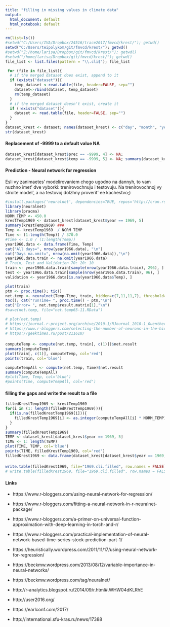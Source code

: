 ---
title: "filling in missing values in climate data"
output:
  html_document: default
  html_notebook: default
---

```{r read_cli}
rm(list=ls())
#setwd("C:/Users/IVA/Dropbox/24516/trace2017/fmvcd/krest/"); getwd()
setwd("C:/Users/teipolykom/git/fmvcd/krest/"); getwd()
#setwd("Z:/home/larisa/Dropbox/git/fmvcd/krest/"); getwd()
#setwd("/home/larisa/Dropbox/git/fmvcd/krest/"); getwd()
file_list <- list.files(pattern = "\\.cli$"); file_list

 for (file in file_list){
  # if the merged dataset does exist, append to it
  if (exists("dataset")){
    temp_dataset <-read.table(file, header=FALSE, sep="")
    dataset<-rbind(dataset, temp_dataset)
    rm(temp_dataset)
  }
  # if the merged dataset doesn't exist, create it
  if (!exists("dataset")){
    dataset <- read.table(file, header=FALSE, sep="")
  }
}
dataset_krest <- dataset; names(dataset_krest) <- c("day", "month", "year", "prec", "temp")
str(dataset_krest)

```
#### Replacement of -9999 to a default value NA
```{r set_NA}
dataset_krest[dataset_krest$prec == -9999, 4] <- NA; 
dataset_krest[dataset_krest$temp == -9999, 5] <- NA; summary(dataset_krest)
```

#### Prediction - Neural network for regression

Esli vy zanimaetes' modelirovaniem chego ugodno na dannyh, to vam nuzhno imet' dve vyborki: trenirovochnuju i testovuju. Na trenirovochnoj vy stroite model', a na testovoj dolzhny proverit' ee kachestvo;)

```{r kresr1969}
#install.packages('neuralnet', dependencies=TRUE, repos='http://cran.rstudio.com/')
library(neuralnet)
library(pracma)
NORM_TEMP <- 450.0
krestTemp1969 <- dataset_krest[dataset_krest$year == 1969, 5]
summary(krestTemp1969) ###
Temp <- krestTemp1969  / NORM_TEMP
Time <- (1:length(Temp)) / 370.0
#Time <- 1.0 / (1:length(Temp)) 
year1966.data <- data.frame(Time, Temp)
cat("All days=", nrow(year1966.data), "\n")
cat("Days na.omit=", nrow(na.omit(year1966.data)),"\n")
year1966.data.train <- na.omit(year1966.data)
# Train, Test and Validation 70: 20: 10
train <- year1966.data.train[sample(nrow(year1966.data.train), 296), ]
test <- year1966.data.train[sample(nrow(year1966.data.train), 96), ]
validation <- year1966.data[is.na(year1966.data$Temp), ]

plot(train)
ptm <- proc.time(); tic()
net.temp <- neuralnet(Temp~Time, train, hidden=c(7,11,11,7), threshold=0.005, linear.output=TRUE)
toc(); cat("runTime= ", proc.time() - ptm,"\n")
cat("Error= ", net.temp$result.matrix[1],"\n")
#save(net.temp, file="net.temp65-11.RData")

# plot(net.temp)
# https://journal.r-project.org/archive/2010-1/RJournal_2010-1_Guenther+Fritsch.pdf
# https://www.r-bloggers.com/selecting-the-number-of-neurons-in-the-hidden-layer-of-a-neural-network/
# https://geektimes.ru/post/211610/
```
####  
  
```{r compute}
computeTemp <- compute(net.temp, train[, c(1)])$net.result
summary(computeTemp)
plot(train[, c(1)], computeTemp, col='red')
points(train, col='blue')

computeTempAll <- compute(net.temp, Time)$net.result
summary(computeTempAll)
#plot(Time, Temp, col='blue')
#points(Time, computeTempAll, col='red')

```
#### filling the gaps and write the result to a file
```{r nnet}
filledKrestTemp1969 <- krestTemp1969
for(i in (1: length(filledKrestTemp1969))){
  if(is.na(filledKrestTemp1969[i])){
    filledKrestTemp1969[i] <- as.integer(computeTempAll[i] * NORM_TEMP)
  }
}
summary(filledKrestTemp1969)
TEMP <- dataset_krest[dataset_krest$year == 1969, 5]
TIME <- 1: length(TEMP)
plot(TIME, TEMP, col='blue')
points(TIME, filledKrestTemp1969, col='red')
filledKrest1969 <- data.frame(dataset_krest[dataset_krest$year == 1969, c(1,2,3,4,5)], filledTemp=filledKrestTemp1969)

```
#### 
```{r save_file}
write.table(filledKrest1969, file="1969.cli.filled", row.names = FALSE)
# write.table(filledKrest1969, file="1969.cli.filled", row.names = FALSE)
```

#### Links
  + https://www.r-bloggers.com/using-neural-network-for-regression/
  + https://www.r-bloggers.com/fitting-a-neural-network-in-r-neuralnet-package/
  + https://www.r-bloggers.com/a-primer-on-universal-function-approximation-with-deep-learning-in-torch-and-r/
  + https://www.r-bloggers.com/practical-implementation-of-neural-network-based-time-series-stock-prediction-part-1/
  + https://heuristically.wordpress.com/2011/11/17/using-neural-network-for-regression/
  + https://beckmw.wordpress.com/2013/08/12/variable-importance-in-neural-networks/
  + https://beckmw.wordpress.com/tag/neuralnet/

  + http://r-analytics.blogspot.ru/2014/09/r.html#.WHW04dKLRhE
  + http://user2016.org/
  + https://earlconf.com/2017/
  + http://international.sfu-kras.ru/news/17388





